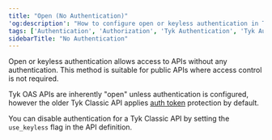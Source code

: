 ```yaml
---
title: "Open (No Authentication)"
'og:description': "How to configure open or keyless authentication in Tyk."
tags: ['Authentication', 'Authorization', 'Tyk Authentication', 'Tyk Authorization', 'Open Authentication', 'Keyless Authentication']
sidebarTitle: "No Authentication"
---
```


Open or keyless authentication allows access to APIs without any authentication. This method is suitable for public APIs where access control is not required.

Tyk OAS APIs are inherently "open" unless authentication is configured, however the older Tyk Classic API applies [auth token](/api-management/authentication/bearer-token) protection by default.

You can disable authentication for a Tyk Classic API by setting the `use_keyless` flag in the API definition.


